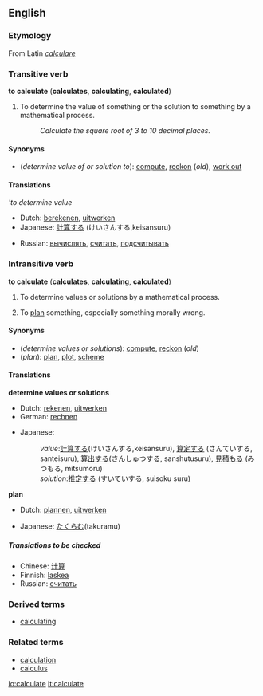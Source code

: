 ==English==
===Etymology===
From Latin ''[[calculare#Latin|calculare]]''

===Transitive verb===
'''to calculate''' ('''calculates''', '''calculating''', '''calculated''')

#<!--DefA-->{{mathematics}} To determine the value of something or the solution to something by a mathematical process.
#:''Calculate the square root of 3 to 10 decimal places.''

====Synonyms====
*<!--DefA-->(''determine value of or solution to''): [[compute]], [[reckon]] (''old''), [[work out]]

====Translations====
'''to determine value''
{{top}}
*Dutch: [[berekenen]], [[uitwerken]]
*Japanese: [[計算]]する (けいさんする,keisansuru)
{{mid}}
*Russian: [[вычислять]], [[считать]], [[подсчитывать]]
{{bottom}}

===Intransitive verb===
'''to calculate''' ('''calculates''', '''calculating''', '''calculated''')

#<!--DefB-->{{mathematics}} To determine values or solutions by a mathematical process.
#<!--DefC-->To [[plan]] something, especially something morally wrong.

====Synonyms====
*<!--DefB-->(''determine values or solutions''): [[compute]], [[reckon]] (''old'')
*<!--DefC-->(''plan''): [[plan]], [[plot]], [[scheme]]

====Translations====
<!--DefB-->'''determine values or solutions'''
{{top}}
*Dutch: [[rekenen]], [[uitwerken]]
*German: [[rechnen]]
{{mid}}
*Japanese:
*: ''value'':[[計算]]する(けいさんする,keisansuru), [[算定]]する (さんていする, santeisuru), [[算出]]する(さんしゅつする, sanshutusuru), [[見積もる]] (みつもる, mitsumoru)
*: ''solution'':[[推定]]する (すいていする, suisoku suru)
{{bottom}}

<!--DefC-->'''plan'''
{{top}}
*Dutch: [[plannen]], [[uitwerken]]
{{mid}}
*Japanese: [[たくらむ]](takuramu)
{{bottom}}

=====Translations to be checked=====
<!--Remove this section once all of the translations below have been moved into the tables above.-->
{{checktrans}}

*Chinese: [[计算]]
*Finnish: [[laskea]]
*Russian: [[считать]]

===Derived terms===
*[[calculating]]<!--adjective-->

===Related terms===
*[[calculation]]
*[[calculus]]

[[io:calculate]]
[[it:calculate]]